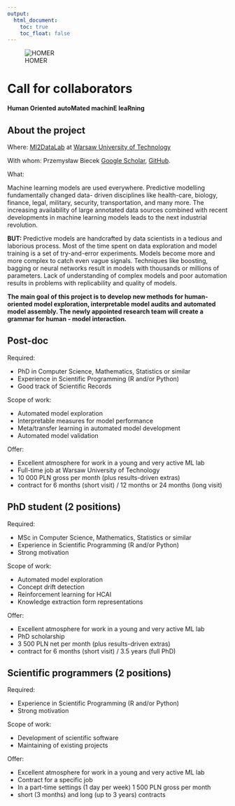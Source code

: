 ```yaml
---
output:
  html_document: 
    toc: true
    toc_float: false
---
```


<link rel="stylesheet" href="styles.css" type="text/css">

![HOMER](images/homer.png)

# Call for collaborators 

**Human Oriented autoMated machinE leaRning**

## About the project

Where: [MI2DataLab](http://mi2.mini.pw.edu.pl/) at [Warsaw University of Technology](https://www.mini.pw.edu.pl/)

With whom: Przemysław Biecek [Google Scholar](https://scholar.google.com/citations?user=Af0O75cAAAAJ), [GitHub](https://github.com/pbiecek/). 

What:

Machine learning models are used everywhere. Predictive modelling fundamentally changed data-
driven disciplines like health-care, biology, finance, legal, military, security, transportation, and many
more. The increasing availability of large annotated data sources combined with recent developments in
machine learning models leads to the next industrial revolution.

**BUT: **Predictive models are handcrafted by data scientists in a tedious and laborious process.
Most of the time spent on data exploration and model training is a set of try-and-error experiments.
Models become more and more complex to catch even vague signals. Techniques like boosting, bagging
or neural networks result in models with thousands or millions of parameters. Lack of understanding
of complex models and poor automation results in problems with replicability and quality of models.

**The main goal of this project is to develop new methods for human-oriented model exploration, interpretable model audits and automated model assembly. The newly appointed research team will create a grammar for human - model interaction.**

## Post-doc

Required:

* PhD in Computer Science, Mathematics, Statistics or similar
* Experience in Scientific Programming (R and/or Python)
* Good track of Scientific Records

Scope of work:

* Automated model exploration
* Interpretable measures for model performance
* Meta/transfer learning in automated model development
* Automated model validation

Offer:

* Excellent atmosphere for work in a young and very active ML lab
* Full-time job at Warsaw University of Technology
* 10 000 PLN gross per month (plus results-driven extras)
* contract for 6 months (short visit) / 12 months or 24 months (long visit)

## PhD student (2 positions)

Required:

* MSc in Computer Science, Mathematics, Statistics or similar
* Experience in Scientific Programming (R and/or Python)
* Strong motivation 

Scope of work:

* Automated model exploration
* Concept drift detection
* Reinforcement learning for HCAI
* Knowledge extraction form representations

Offer:

* Excellent atmosphere for work in a young and very active ML lab
* PhD scholarship
* 3 500 PLN net per month (plus results-driven extras)
* contract for 6 months (short visit) / 3.5 years (full PhD)


## Scientific programmers (2 positions)

Required:

* Experience in Scientific Programming (R and/or Python)
* Strong motivation 

Scope of work:

* Development of scientific software
* Maintaining of existing projects


Offer:

* Excellent atmosphere for work in a young and very active ML lab
* Contract for a specific job
* In a part-time settings (1 day per week) 1 500 PLN gross per month 
* short (3 months) and long (up to 3 years) contracts




